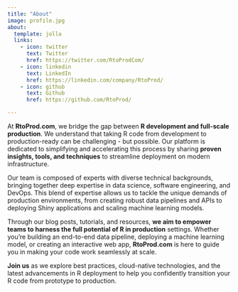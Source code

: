 ```yaml
---
title: "About"
image: profile.jpg
about:
  template: jolla
  links:
    - icon: twitter
      text: Twitter
      href: https://twitter.com/RtoProdCom/
    - icon: linkedin
      text: LinkedIn
      href: https://linkedin.com/company/RtoProd/
    - icon: github
      text: Github
      href: https://github.com/RtoProd/

---
```


At **RtoProd.com**, we bridge the gap between **R development and full-scale production**. We understand that taking R code from development to production-ready can be challenging - but possible. Our platform is dedicated to simplifying and accelerating this process by sharing **proven insights, tools, and techniques** to streamline deployment on modern infrastructure.

Our team is composed of experts with diverse technical backgrounds, bringing together deep expertise in data science, software engineering, and DevOps. This blend of expertise allows us to tackle the unique demands of production environments, from creating robust data pipelines and APIs to deploying Shiny applications and scaling machine learning models.

Through our blog posts, tutorials, and resources, **we aim to empower teams to harness the full potential of R in production** settings. Whether you're building an end-to-end data pipeline, deploying a machine learning model, or creating an interactive web app, **RtoProd.com** is here to guide you in making your code work seamlessly at scale.

**Join us** as we explore best practices, cloud-native technologies, and the latest advancements in R deployment to help you confidently transition your R code from prototype to production.
